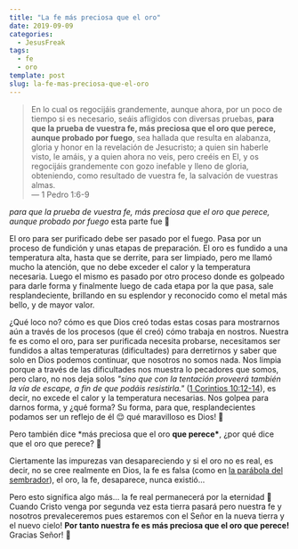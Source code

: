 ```yaml
---
title: "La fe más preciosa que el oro"
date: 2019-09-09
categories:
  - JesusFreak
tags:
  - fe
  - oro
template: post
slug: la-fe-mas-preciosa-que-el-oro
---
```


> En lo cual os regocijáis grandemente, aunque ahora, por un poco de tiempo si es necesario, seáis afligidos con diversas pruebas, **para que la prueba de vuestra fe, más preciosa que el oro que perece, aunque probado por fuego**, sea hallada que resulta en alabanza, gloria y honor en la revelación de Jesucristo; a quien sin haberle visto, le amáis, y a quien ahora no veis, pero creéis en El, y os regocijáis grandemente con gozo inefable y lleno de gloria, obteniendo, como resultado de vuestra fe, la salvación de vuestras almas. <br />
> — 1 Pedro 1:6-9

_para que la prueba de vuestra fe, más preciosa que el oro que perece, aunque probado por fuego_ esta parte fue 🤯

El oro para ser purificado debe ser pasado por el fuego. Pasa por un proceso de fundición y unas etapas de preparación. El oro es fundido a una temperatura alta, hasta que se derrite, para ser limpiado, pero me llamó mucho la atención, que no debe exceder el calor y la temperatura necesaria. Luego el mismo es pasado por otro proceso donde es golpeado para darle forma y finalmente luego de cada etapa por la que pasa, sale resplandeciente, brillando en su esplendor y reconocido como el metal más bello, y de mayor valor.

¿Qué loco no? cómo es que Dios creó todas estas cosas para mostrarnos aún a través de los procesos (que él creó) cómo trabaja en nostros. Nuestra fe es como el oro, para ser purificada necesita probarse, necesitamos ser fundidos a altas temperaturas (dificultades) para derretirnos y saber que solo en Dios podemos continuar, que nosotros no somos nada. Nos limpia porque a través de las dificultades nos muestra lo pecadores que somos, pero claro, no nos deja solos _"sino que con la tentación proveerá también la vía de escape, a fin de que podáis resistirla."_ ([1 Corintios 10:12-14](https://www.biblegateway.com/passage/?search=1%20Corintios%2010%3A12-14&version=LBLA)), es decir, no excede el calor y la temperatura necesarias. Nos golpea para darnos forma, y ¿qué forma? Su forma, para que, resplandecientes podamos ser un reflejo de él 😌 qué maravilloso es Dios! 🙌

Pero también dice \*más preciosa que el oro **que perece\***, ¿por qué dice que el oro que perece? 🤔

Ciertamente las impurezas van desapareciendo y si el oro no es real, es decir, no se cree realmente en Dios, la fe es falsa (como en [la parábola del sembrador](https://www.biblegateway.com/passage/?search=Lucas+8%3A+4-14&version=DHH)), el oro, la fe, desaparece, nunca existió...

Pero esto significa algo más... la fe real permanecerá por la eternidad 🤯 Cuando Cristo venga por segunda vez esta tierra pasará pero nuestra fe y nosotros prevaleceremos pues estaremos con el Señor en la nueva tierra y el nuevo cielo! **Por tanto nuestra fe es más preciosa que el oro que perece!** Gracias Señor! 🙌
